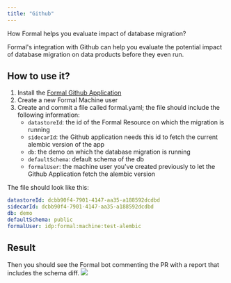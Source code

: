 ```yaml
---
title: "Github"
---
```


How Formal helps you evaluate impact of database migration?

Formal's integration with Github can help you evaluate the potential impact of database migration on data products before they even run.

## How to use it?
1. Install the [Formal Github Application](https://app.joinformal.com/dashboard/integrations/github)
2. Create a new Formal Machine user
3. Create and commit a file called formal.yaml; the file should include the following information:
    - `datastoreId`: the id of the Formal Resource on which the migration is running
    - `sidecarId`: the Github application needs this id to fetch the current alembic version of the app
    - `db`: the demo on which the database migration is running
    - `defaultSchema`: default schema of the db
    - `formalUser`: the machine user you've created previously to let the Github Application fetch the alembic version

The file should look like this:
```yaml
datastoreId: dcbb90f4-7901-4147-aa35-a188592dcdbd
sidecarId: dcbb90f4-7901-4147-aa35-a188592dcdbd 
db: demo
defaultSchema: public
formalUser: idp:formal:machine:test-alembic
```

## Result
Then you should see the Formal bot commenting the PR with a report that includes the schema diff.
<img src="/img/github_example.png" />